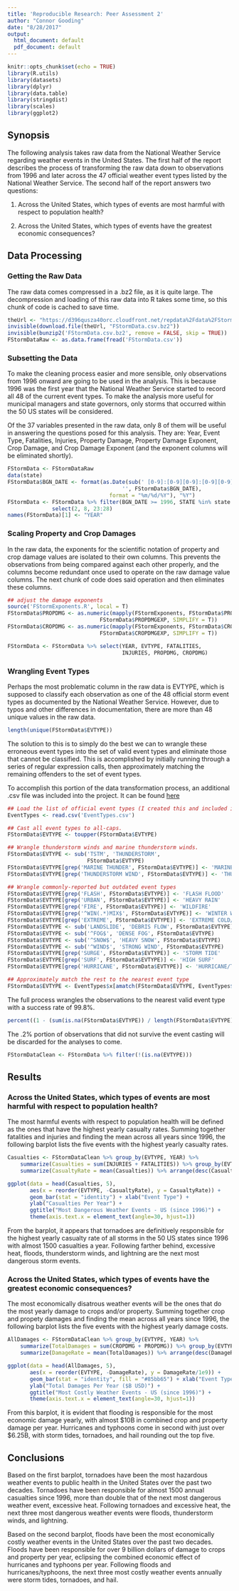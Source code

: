 ```yaml
---
title: 'Reproducible Research: Peer Assessment 2'
author: "Connor Gooding"
date: "8/28/2017"
output:
  html_document: default
  pdf_document: default
---
```


```r
knitr::opts_chunk$set(echo = TRUE)
library(R.utils)
library(datasets)
library(dplyr)
library(data.table)
library(stringdist)
library(scales)
library(ggplot2)
```

## Synopsis

The following analysis takes raw data from the National Weather Service regarding weather events in the United States. The first half of the report describes the process of transforming the raw data down to observations from 1996 and later across the 47 official weather event types listed by the National Weather Service. The second half of the report answers two questions:

1. Across the United States, which types of events are most harmful with respect to population health?

2. Across the United States, which types of events have the greatest economic consequences?

## Data Processing

### Getting the Raw Data

The raw data comes compressed in a .bz2 file, as it is quite large. The decompression and loading of this raw data into R takes some time, so this chunk of code is cached to save time.

```r
theUrl <- "https://d396qusza40orc.cloudfront.net/repdata%2Fdata%2FStormData.csv.bz2"
invisible(download.file(theUrl, "FStormData.csv.bz2"))
invisible(bunzip2('FStormData.csv.bz2', remove = FALSE, skip = TRUE))
FStormDataRaw <- as.data.frame(fread('FStormData.csv'))
```


### Subsetting the Data

To make the cleaning process easier and more sensible, only observations from 1996 onward are going to be used in the analysis. This is because 1996 was the first year that the National Weather Service started to record all 48 of the current event types. To make the analysis more useful for municipal managers and state governors, only storms that occurred within the 50 US states will be considered.

Of the 37 variables presented in the raw data, only 8 of them will be useful in answering the questions posed for this analysis. They are: Year, Event Type, Fatalities, Injuries, Property Damage, Property Damage Exponent, Crop Damage, and Crop Damage Exponent (and the exponent columns will be eliminated shortly).

```r
FStormData <- FStormDataRaw
data(state)
FStormData$BGN_DATE <- format(as.Date(sub(' [0-9]:[0-9][0-9]:[0-9][0-9]$',
                                    '', FStormData$BGN_DATE), 
                                format = "%m/%d/%Y"), "%Y")
FStormData <- FStormData %>% filter(BGN_DATE >= 1996, STATE %in% state.abb) %>%
              select(2, 8, 23:28)
names(FStormData)[1] <- "YEAR"

```

### Scaling Property and Crop Damages

In the raw data, the exponents for the scientific notation of property and crop damage values are isolated to their own columns. This prevents the observations from being compared against each other properly, and the columns become redundant once used to operate on the raw damage value columns. The next chunk of code does said operation and then eliminates these columns. 

```r

## adjust the damage exponents
source('FStormExponents.R', local = T)
FStormData$PROPDMG <- as.numeric(mapply(FStormExponents, FStormData$PROPDMG,
                             FStormData$PROPDMGEXP, SIMPLIFY = T))
FStormData$CROPDMG <- as.numeric(mapply(FStormExponents, FStormData$CROPDMG,
                             FStormData$CROPDMGEXP, SIMPLIFY = T))

FStormData <- FStormData %>% select(YEAR, EVTYPE, FATALITIES,
                                    INJURIES, PROPDMG, CROPDMG)
```

### Wrangling Event Types

Perhaps the most problematic column in the raw data is EVTYPE, which is supposed to classify each observation as one of the 48 official storm event types as documented by the National Weather Service. However, due to typos and other differences in documentation, there are more than 48 unique values in the raw data.

```r
length(unique(FStormData$EVTYPE))
```

The solution to this is to simply do the best we can to wrangle these erroneous event types into the set of valid event types and eliminate those that cannot be classified. This is accomplished by initially running through a series of regular expression calls, then approximately matching the remaining offenders to the set of event types. 

To accomplish this portion of the data transformation process, an additional .csv file was included into the project. It can be found [here](https://github.com/cgoods94/datasciencecoursera/tree/master/ReproducibleResearch/RepData_PeerAssessment2)

```r

## Load the list of official event types (I created this and included it in the repo).
EventTypes <- read.csv('EventTypes.csv')

## Cast all event types to all-caps.
FStormData$EVTYPE <- toupper(FStormData$EVTYPE)

## Wrangle thunderstorm winds and marine thunderstorm winds.
FStormData$EVTYPE <- sub('TSTM', 'THUNDERSTORM',
                         FStormData$EVTYPE)
FStormData$EVTYPE[grep('MARINE THUNDER', FStormData$EVTYPE)] <- 'MARINE TSTM WIND'
FStormData$EVTYPE[grep('THUNDERSTORM WIND', FStormData$EVTYPE)] <- 'THUNDERSTORM WIND'

## Wrangle commonly-reported but outdated event types
FStormData$EVTYPE[grep('FLASH', FStormData$EVTYPE)] <- 'FLASH FLOOD'
FStormData$EVTYPE[grep('URBAN', FStormData$EVTYPE)] <- 'HEAVY RAIN'
FStormData$EVTYPE[grep('FIRE', FStormData$EVTYPE)] <- 'WILDFIRE'
FStormData$EVTYPE[grep('^WIN(.*)MIX$', FStormData$EVTYPE)] <- 'WINTER WEATHER'
FStormData$EVTYPE[grep('EXTREME', FStormData$EVTYPE)] <- 'EXTREME COLD/WIND CHILL'
FStormData$EVTYPE <- sub('LANDSLIDE', 'DEBRIS FLOW', FStormData$EVTYPE)
FStormData$EVTYPE <- sub('^FOG$', 'DENSE FOG', FStormData$EVTYPE)
FStormData$EVTYPE <- sub('^SNOW$', 'HEAVY SNOW', FStormData$EVTYPE)
FStormData$EVTYPE <- sub('^WIND$', 'STRONG WIND', FStormData$EVTYPE)
FStormData$EVTYPE[grep('SURGE', FStormData$EVTYPE)] <- 'STORM TIDE'
FStormData$EVTYPE[grep('SURF', FStormData$EVTYPE)] <- 'HIGH SURF'
FStormData$EVTYPE[grep('HURRICANE', FStormData$EVTYPE)] <- 'HURRICANE/TYPHOON'

## Approximately match the rest to the nearest event type
FStormData$EVTYPE <- EventTypes$x[amatch(FStormData$EVTYPE, EventTypes$x, maxDist = 5)]
```

The full process wrangles the observations to the nearest valid event type with a success rate of 99.8%.

```r
percent((1 - (sum(is.na(FStormData$EVTYPE)) / length(FStormData$EVTYPE))))
```

The .2% portion of observations that did not survive the event casting will be discarded for the analyses to come.

```r
FStormDataClean <- FStormData %>% filter(!(is.na(EVTYPE)))
```

## Results

### Across the United States, which types of events are most harmful with respect to population health?

The most harmful events with respect to population health will be defined as the ones that have the highest yearly casualty rates. Summing together fatalities and injuries and finding the mean across all years since 1996, the following barplot lists the five events with the highest yearly casualty rates.

```r
Casualties <- FStormDataClean %>% group_by(EVTYPE, YEAR) %>% 
    summarize(Casualties = sum(INJURIES + FATALITIES)) %>% group_by(EVTYPE) %>%
    summarize(CasualtyRate = mean(Casualties)) %>% arrange(desc(CasualtyRate))

ggplot(data = head(Casualties, 5), 
       aes(x = reorder(EVTYPE, -CasualtyRate), y = CasualtyRate)) + 
       geom_bar(stat = "identity") + xlab("Event Type") + 
       ylab("Casualties Per Year") + 
       ggtitle("Most Dangerous Weather Events - US (since 1996)") +
       theme(axis.text.x = element_text(angle=30, hjust=1)) 
```

From the barplot, it appears that tornadoes are definitively responsible for the highest yearly casualty rate of all storms in the 50 US states since 1996 with almost 1500 casualties a year. Following farther behind, excessive heat, floods, thunderstorm winds, and lightning are the next most dangerous storm events.

### Across the United States, which types of events have the greatest economic consequences?

The most economically disatrous weather events will be the ones that do the most yearly damage to crops and/or property. Summing together crop and propety damages and finding the mean across all years since 1996, the following barplot lists the five events with the highest yearly damage costs.

```r
AllDamages <- FStormDataClean %>% group_by(EVTYPE, YEAR) %>% 
    summarize(TotalDamages = sum(CROPDMG + PROPDMG)) %>% group_by(EVTYPE) %>%
    summarize(DamageRate = mean(TotalDamages)) %>% arrange(desc(DamageRate))

ggplot(data = head(AllDamages, 5), 
       aes(x = reorder(EVTYPE, -DamageRate), y = DamageRate/1e9)) + 
       geom_bar(stat = "identity", fill = "#85bb65") + xlab("Event Type") + 
       ylab("Total Damages Per Year ($B USD)") + 
       ggtitle("Most Costly Weather Events - US (since 1996)") +
       theme(axis.text.x = element_text(angle=30, hjust=1)) 
```

From this barplot, it is evident that flooding is responsible for the most economic damage yearly, with almost $10B in combined crop and property damage per year. Hurricanes and typhoons come in second with just over $6.25B, with storm tides, tornadoes, and hail rounding out the top five.

## Conclusions

Based on the first barplot, tornadoes have been the most hazardous weather events to public health in the United States over the past two decades. Tornadoes have been responsible for almost 1500 annual casualties since 1996, more than double that of the next most dangerous weather event, excessive heat. Following tornadoes and excessive heat, the next three most dangerous weather events were floods, thunderstorm winds, and lightning.

Based on the second barplot, floods have been the most economically costly weather events in the United States over the past two decades. Floods have been responsible for over 9 billion dollars of damage to crops and property per year, eclipsing the combined economic effect of hurricanes and typhoons per year. Following floods and hurricanes/typhoons, the next three most costly weather events annually were storm tides, tornadoes, and hail.
